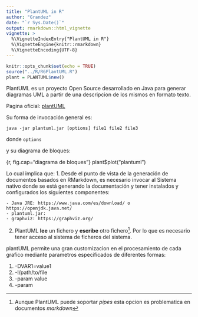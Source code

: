 ```yaml
---
title: "PlantUML in R"
author: "Grandez"
date: "`r Sys.Date()`"
output: rmarkdown::html_vignette
vignette: >
  %\VignetteIndexEntry{"PlantUML in R"}
  %\VignetteEngine{knitr::rmarkdown}
  %\VignetteEncoding{UTF-8}
---
```


```r
knitr::opts_chunk$set(echo = TRUE)
source("../R/R6PlantUML.R")
plant = PLANTUML$new() 
```

PlantUML es un proyecto Open Source desarrollado en Java para generar diagramas UML a partir de una descripcion de los mismos en formato texto.

Pagina oficial: [plantUML](https://plantuml.com)

Su forma de invocación general es:

`java -jar plantuml.jar [options] file1 file2 file3`

donde `options` 

y su diagrama de bloques:

{r, fig.cap="diagrama de bloques"}
plant$plot("plantuml")


Lo cual implica que:
1. Desde el punto de vista de la generación de documentos basados en RMarkdown, es necesario invocar al Sistema nativo donde se está generando la documentación y tener instalados y configurados los siguientes componentes:

    - Java JRE: https://www.java.com/es/download/ o https://openjdk.java.net/
    - plantuml.jar: 
    - graphviz: https://graphviz.org/
2. PlantUML **lee** un fichero y **escribe** otro fichero^[Aunque PlantUML puede soportar _pipes_ esta opcion es problematica en documentos _markdown_]. Por lo que es necesario tener acceso al sistema de ficheros del sistema.

plantUML permite una gran customizacion en el procesamiento de cada grafico mediante parametros especificados de diferentes formas:

1. -DVAR1=value1
2. -I/path/to/file
3. -param value
4. -param
